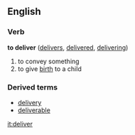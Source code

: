 ==English==

===Verb===
'''to deliver'''  ([[delivers]], [[delivered]], [[delivering]])
# to convey something
# to give [[birth]] to a child

===Derived terms===
*[[delivery]]
*[[deliverable]]

[[it:deliver]]